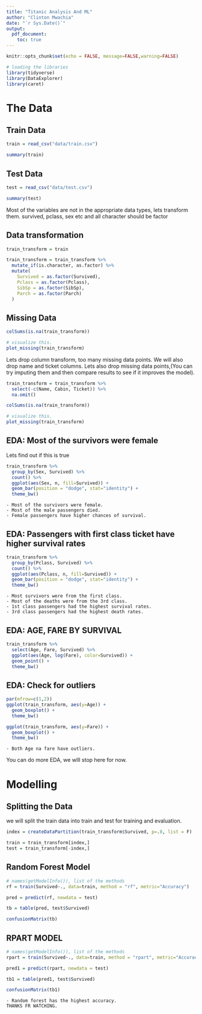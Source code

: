 ```yaml
---
title: "Titanic Analysis And ML"
author: "Clinton Mwachia"
date: "`r Sys.Date()`"
output: 
  pdf_document:
    toc: true
---
```


```r
knitr::opts_chunk$set(echo = FALSE, message=FALSE,warning=FALSE)

# loading the libraries
library(tidyverse)
library(DataExplorer)
library(caret)
```

# The Data

## Train Data

```r
train = read_csv("data/train.csv")

summary(train)
```

## Test Data

```r
test = read_csv("data/test.csv")

summary(test)
```

Most of the variables are not in the appropriate data types, lets transform them.
survived, pclass, sex etc and all character should be factor

## Data transformation

```r
train_transform = train

train_transform = train_transform %>%
  mutate_if(is.character, as.factor) %>%
  mutate(
    Survived = as.factor(Survived),
    Pclass = as.factor(Pclass),
    SibSp = as.factor(SibSp),
    Parch = as.factor(Parch)
  )
```

## Missing Data

```r
colSums(is.na(train_transform))

# visualize this.
plot_missing(train_transform)
```

Lets drop column transform, too many missing data points. We will also drop name
and ticket columns. Lets also drop missing data points,(You can try imputing them and then compare results to see if it improves the model).

```r
train_transform = train_transform %>%
  select(-c(Name, Cabin, Ticket)) %>%
  na.omit()
```


```r
colSums(is.na(train_transform))

# visualize this.
plot_missing(train_transform)
```

## EDA: Most of the survivors were female

Lets find out if this is true

```r
train_transform %>%
  group_by(Sex, Survived) %>%
  count() %>%
  ggplot(aes(Sex, n, fill=Survived)) +
  geom_bar(position = "dodge", stat="identity") +
  theme_bw()
```


    - Most of the survivors were female.
    - Most of the male passengers died.
    - Female passengers have higher chances of survival.
    
    
## EDA: Passengers with first class ticket have higher survival rates

```r
train_transform %>%
  group_by(Pclass, Survived) %>%
  count() %>%
  ggplot(aes(Pclass, n, fill=Survived)) +
  geom_bar(position = "dodge", stat="identity") +
  theme_bw()
```

    - Most survivors were from the first class.
    - Most of the deaths were from the 3rd class.
    - 1st class passengers had the highest survival rates.
    - 3rd class passengers had the highest death rates.


## EDA: AGE, FARE BY SURVIVAL

```r
train_transform %>%
  select(Age, Fare, Survived) %>%
  ggplot(aes(Age, log(Fare), color=Survived)) +
  geom_point() +
  theme_bw()
```

## EDA: Check for outliers

```r
par(mfrow=c(1,2))
ggplot(train_transform, aes(y=Age)) +
  geom_boxplot() +
  theme_bw()

ggplot(train_transform, aes(y=Fare)) +
  geom_boxplot() +
  theme_bw()
```

    - Both Age na fare have outliers.
    
You can do more EDA, we wIll stop here for now.

# Modelling

## Splitting the Data

we will split the train data into train and test for training and evaluation.

```r
index = createDataPartition(train_transform$Survived, p=.8, list = F)

train = train_transform[index,]
test = train_transform[-index,]
```

## Random Forest Model

```r
# names(getModelInfo()), list of the methods
rf = train(Survived~., data=train, method = "rf", metric="Accuracy")
```

```r
pred = predict(rf, newdata = test)

tb = table(pred, test$Survived)

confusionMatrix(tb)
```

## RPART MODEL

```r
# names(getModelInfo()), list of the methods
rpart = train(Survived~., data=train, method = "rpart", metric="Accuracy")
```

```r
pred1 = predict(rpart, newdata = test)

tb1 = table(pred1, test$Survived)

confusionMatrix(tb1)
```



    - Random forest has the highest accuracy.
    THANKS FR WATCHING.